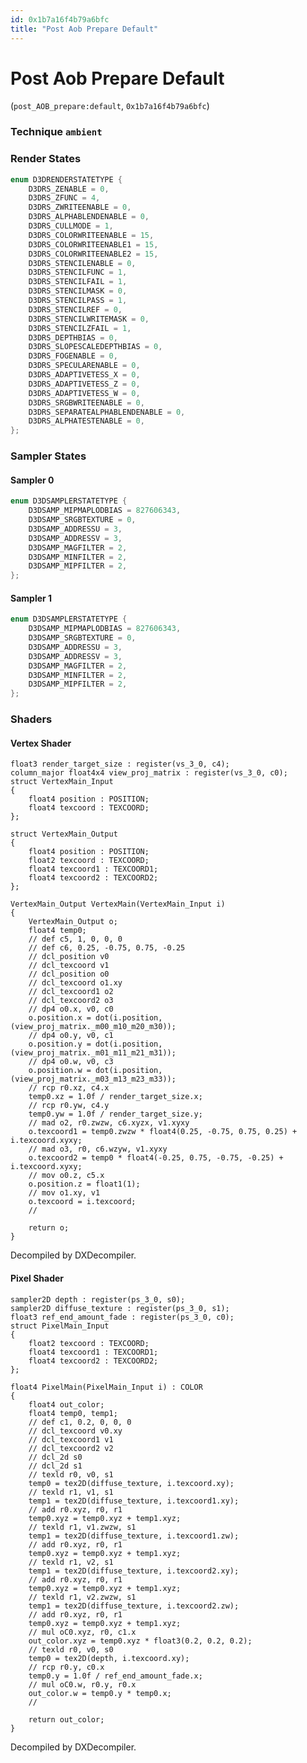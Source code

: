```yaml
---
id: 0x1b7a16f4b79a6bfc
title: "Post Aob Prepare Default"
---
```


# Post Aob Prepare Default
(`post_AOB_prepare:default`, `0x1b7a16f4b79a6bfc`)

### Technique `ambient`
### Render States
```cpp
enum D3DRENDERSTATETYPE {
	D3DRS_ZENABLE = 0,
	D3DRS_ZFUNC = 4,
	D3DRS_ZWRITEENABLE = 0,
	D3DRS_ALPHABLENDENABLE = 0,
	D3DRS_CULLMODE = 1,
	D3DRS_COLORWRITEENABLE = 15,
	D3DRS_COLORWRITEENABLE1 = 15,
	D3DRS_COLORWRITEENABLE2 = 15,
	D3DRS_STENCILENABLE = 0,
	D3DRS_STENCILFUNC = 1,
	D3DRS_STENCILFAIL = 1,
	D3DRS_STENCILMASK = 0,
	D3DRS_STENCILPASS = 1,
	D3DRS_STENCILREF = 0,
	D3DRS_STENCILWRITEMASK = 0,
	D3DRS_STENCILZFAIL = 1,
	D3DRS_DEPTHBIAS = 0,
	D3DRS_SLOPESCALEDEPTHBIAS = 0,
	D3DRS_FOGENABLE = 0,
	D3DRS_SPECULARENABLE = 0,
	D3DRS_ADAPTIVETESS_X = 0,
	D3DRS_ADAPTIVETESS_Z = 0,
	D3DRS_ADAPTIVETESS_W = 0,
	D3DRS_SRGBWRITEENABLE = 0,
	D3DRS_SEPARATEALPHABLENDENABLE = 0,
	D3DRS_ALPHATESTENABLE = 0,
};
```
### Sampler States
#### Sampler 0
```cpp
enum D3DSAMPLERSTATETYPE {
	D3DSAMP_MIPMAPLODBIAS = 827606343,
	D3DSAMP_SRGBTEXTURE = 0,
	D3DSAMP_ADDRESSU = 3,
	D3DSAMP_ADDRESSV = 3,
	D3DSAMP_MAGFILTER = 2,
	D3DSAMP_MINFILTER = 2,
	D3DSAMP_MIPFILTER = 2,
};
```
#### Sampler 1
```cpp
enum D3DSAMPLERSTATETYPE {
	D3DSAMP_MIPMAPLODBIAS = 827606343,
	D3DSAMP_SRGBTEXTURE = 0,
	D3DSAMP_ADDRESSU = 3,
	D3DSAMP_ADDRESSV = 3,
	D3DSAMP_MAGFILTER = 2,
	D3DSAMP_MINFILTER = 2,
	D3DSAMP_MIPFILTER = 2,
};
```
### Shaders
#### Vertex Shader
```hlsl
float3 render_target_size : register(vs_3_0, c4);
column_major float4x4 view_proj_matrix : register(vs_3_0, c0);
struct VertexMain_Input
{
    float4 position : POSITION;
    float4 texcoord : TEXCOORD;
};

struct VertexMain_Output
{
    float4 position : POSITION;
    float2 texcoord : TEXCOORD;
    float4 texcoord1 : TEXCOORD1;
    float4 texcoord2 : TEXCOORD2;
};

VertexMain_Output VertexMain(VertexMain_Input i)
{
    VertexMain_Output o;
    float4 temp0;
    // def c5, 1, 0, 0, 0
    // def c6, 0.25, -0.75, 0.75, -0.25
    // dcl_position v0
    // dcl_texcoord v1
    // dcl_position o0
    // dcl_texcoord o1.xy
    // dcl_texcoord1 o2
    // dcl_texcoord2 o3
    // dp4 o0.x, v0, c0
    o.position.x = dot(i.position, (view_proj_matrix._m00_m10_m20_m30));
    // dp4 o0.y, v0, c1
    o.position.y = dot(i.position, (view_proj_matrix._m01_m11_m21_m31));
    // dp4 o0.w, v0, c3
    o.position.w = dot(i.position, (view_proj_matrix._m03_m13_m23_m33));
    // rcp r0.xz, c4.x
    temp0.xz = 1.0f / render_target_size.x;
    // rcp r0.yw, c4.y
    temp0.yw = 1.0f / render_target_size.y;
    // mad o2, r0.zwzw, c6.xyzx, v1.xyxy
    o.texcoord1 = temp0.zwzw * float4(0.25, -0.75, 0.75, 0.25) + i.texcoord.xyxy;
    // mad o3, r0, c6.wzyw, v1.xyxy
    o.texcoord2 = temp0 * float4(-0.25, 0.75, -0.75, -0.25) + i.texcoord.xyxy;
    // mov o0.z, c5.x
    o.position.z = float1(1);
    // mov o1.xy, v1
    o.texcoord = i.texcoord;
    // 

    return o;
}
```
Decompiled by DXDecompiler.
#### Pixel Shader
```hlsl
sampler2D depth : register(ps_3_0, s0);
sampler2D diffuse_texture : register(ps_3_0, s1);
float3 ref_end_amount_fade : register(ps_3_0, c0);
struct PixelMain_Input
{
    float2 texcoord : TEXCOORD;
    float4 texcoord1 : TEXCOORD1;
    float4 texcoord2 : TEXCOORD2;
};

float4 PixelMain(PixelMain_Input i) : COLOR
{
    float4 out_color;
    float4 temp0, temp1;
    // def c1, 0.2, 0, 0, 0
    // dcl_texcoord v0.xy
    // dcl_texcoord1 v1
    // dcl_texcoord2 v2
    // dcl_2d s0
    // dcl_2d s1
    // texld r0, v0, s1
    temp0 = tex2D(diffuse_texture, i.texcoord.xy);
    // texld r1, v1, s1
    temp1 = tex2D(diffuse_texture, i.texcoord1.xy);
    // add r0.xyz, r0, r1
    temp0.xyz = temp0.xyz + temp1.xyz;
    // texld r1, v1.zwzw, s1
    temp1 = tex2D(diffuse_texture, i.texcoord1.zw);
    // add r0.xyz, r0, r1
    temp0.xyz = temp0.xyz + temp1.xyz;
    // texld r1, v2, s1
    temp1 = tex2D(diffuse_texture, i.texcoord2.xy);
    // add r0.xyz, r0, r1
    temp0.xyz = temp0.xyz + temp1.xyz;
    // texld r1, v2.zwzw, s1
    temp1 = tex2D(diffuse_texture, i.texcoord2.zw);
    // add r0.xyz, r0, r1
    temp0.xyz = temp0.xyz + temp1.xyz;
    // mul oC0.xyz, r0, c1.x
    out_color.xyz = temp0.xyz * float3(0.2, 0.2, 0.2);
    // texld r0, v0, s0
    temp0 = tex2D(depth, i.texcoord.xy);
    // rcp r0.y, c0.x
    temp0.y = 1.0f / ref_end_amount_fade.x;
    // mul oC0.w, r0.y, r0.x
    out_color.w = temp0.y * temp0.x;
    // 

    return out_color;
}
```
Decompiled by DXDecompiler.
